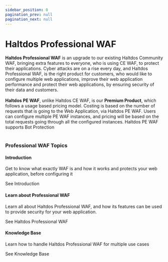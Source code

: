 ---
sidebar_position: 0
pagination_prev: null
pagination_next: null
---


# Haltdos Professional WAF

<div className='gallery'>
  <div className='sub-heading'>
    <p>
      <b>Haltdos Professional WAF</b> is an upgrade to our existing Haltdos Community WAF, bringing extra features to everyone, who is using CE WAF, to protect their applications. Cyber attacks are on a rise every day, and Haltdos Professional WAF, is the right product for customers, who would like to configure multiple web applications, improve their web application performance and protect their web applications, by ensuring security of their data and customers.
      <br />
      <br />
      <b>Haltdos PE WAF</b>, unlike Haltdos CE WAF, is our <b>Premium Product</b>, which follows a usage based pricing model. Costing is based on the number of requests that is going to the Web Application, via Haltdos PE WAF. Users can configure multiple PE WAF instances, and pricing will be based on the total requests going through all the configured instances. Haltdos PE WAF supports Bot Protection
      <br /><br />
    </p>
  </div>
  
  <div className='sub-heading'>
    <h3>Professional WAF Topics</h3>
  </div>
  <div className='card'>
    <h4>Introduction</h4>
    <p>Get to know what exactly WAF is and how it works and protects your web application, before configuring it</p>
    <VersionedLink to='professional/about'>
      See Introduction <ArrowRight className='arrow' />
    </VersionedLink>
  </div>
  <div className='card'>
    <h4>Learn about Professional WAF</h4>
    <p>
      Learn all about Haltdos Professional WAF, and how its features can be used to provide security for your web application.
    </p>
    <VersionedLink to='professional/docs/overview'>
      See Haltdos Professional WAF <ArrowRight className='arrow' />
    </VersionedLink>
  </div>
  <div className='card'>
    <h4>Knowledge Base</h4>
    <p>
      Learn how to handle Haltdos Professional WAF for multiple use cases
    </p>
    <VersionedLink to='professional/kb'>
      See Knowledge Base <ArrowRight className='arrow' />
    </VersionedLink>
  </div>
</div>